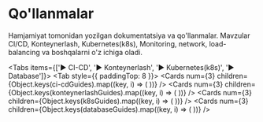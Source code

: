 
# Qo'llanmalar

Hamjamiyat tomonidan yozilgan dokumentatsiya va qo'llanmalar. Mavzular CI/CD, Konteynerlash, Kubernetes(k8s), Monitoring, network, load-balancing va boshqalarni o'z ichiga oladi.

<Tabs items={['▶️ CI-CD', '▶️ Konteynerlash', '▶️ Kubernetes(k8s)', '▶️ Database']}>
  <Tab style={{ paddingTop: 8 }}>
    <Cards
      num={3}
      children={Object.keys(ci-cdGuides).map((key, i) => (
        <Card
          key={i}
          title={ci-cdGuides[key].title}
          description={ci-cdGuides[key].description}
          icon={ci-cdGuides[key].icon}
          href={ci-cdGuides[key].href}
        />
      ))}
    />
  </Tab>
  <Tab>
    <Cards
      num={3}
      children={Object.keys(konteynerlashGuides).map((key, i) => (
        <Card
          key={i}
          title={konteynerlashGuides[key].title}
          description={konteynerlashGuides[key].description}
          icon={konteynerlashGuides[key].icon}
          href={konteynerlashGuides[key].href}
        />
      ))}
    />
  </Tab>
  <Tab>
    <Cards
      num={3}
      children={Object.keys(k8sGuides).map((key, i) => (
        <Card
          key={i}
          title={k8sGuides[key].title}
          description={k8sGuides[key].description}
          icon={k8sGuides[key].icon}
          href={k8sGuides[key].href}
        />
      ))}
    />
  </Tab>
  <Tab>
    <Cards
      num={3}
      children={Object.keys(databaseGuides).map((key, i) => (
        <Card
          key={i}
          title={databaseGuides[key].title}
          description={databaseGuides[key].description}
          icon={databaseGuides[key].icon}
          href={databaseGuides[key].href}
        />
      ))}
    />
  </Tab>
</Tabs>
